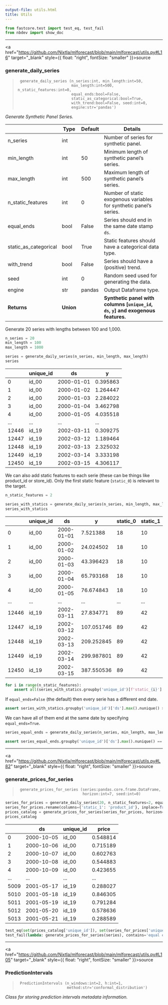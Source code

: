 ```yaml
---
output-file: utils.html
title: Utils
---
```



```python
from fastcore.test import test_eq, test_fail
from nbdev import show_doc
```

------------------------------------------------------------------------

<a
href="https://github.com/Nixtla/mlforecast/blob/main/mlforecast/utils.py#L16"
target="_blank" style={{ float: "right", fontSize: "smaller" }}>source</a>

### generate_daily_series

> ``` text
>  generate_daily_series (n_series:int, min_length:int=50,
>                         max_length:int=500, n_static_features:int=0,
>                         equal_ends:bool=False,
>                         static_as_categorical:bool=True,
>                         with_trend:bool=False, seed:int=0,
>                         engine:str='pandas')
> ```

*Generate Synthetic Panel Series.*

|                       | **Type**  | **Default** | **Details**                                                                         |
|------|------------------|-------------------------|-------------------------|
| n_series              | int       |             | Number of series for synthetic panel.                                               |
| min_length            | int       | 50          | Minimum length of synthetic panel’s series.                                         |
| max_length            | int       | 500         | Maximum length of synthetic panel’s series.                                         |
| n_static_features     | int       | 0           | Number of static exogenous variables for synthetic panel’s series.                  |
| equal_ends            | bool      | False       | Series should end in the same date stamp `ds`.                                      |
| static_as_categorical | bool      | True        | Static features should have a categorical data type.                                |
| with_trend            | bool      | False       | Series should have a (positive) trend.                                              |
| seed                  | int       | 0           | Random seed used for generating the data.                                           |
| engine                | str       | pandas      | Output Dataframe type.                                                              |
| **Returns**           | **Union** |             | **Synthetic panel with columns \[`unique_id`, `ds`, `y`\] and exogenous features.** |

Generate 20 series with lengths between 100 and 1,000.

```python
n_series = 20
min_length = 100
max_length = 1000

series = generate_daily_series(n_series, min_length, max_length)
series
```

|       | unique_id | ds         | y        |
|-------|-----------|------------|----------|
| 0     | id_00     | 2000-01-01 | 0.395863 |
| 1     | id_00     | 2000-01-02 | 1.264447 |
| 2     | id_00     | 2000-01-03 | 2.284022 |
| 3     | id_00     | 2000-01-04 | 3.462798 |
| 4     | id_00     | 2000-01-05 | 4.035518 |
| ...   | ...       | ...        | ...      |
| 12446 | id_19     | 2002-03-11 | 0.309275 |
| 12447 | id_19     | 2002-03-12 | 1.189464 |
| 12448 | id_19     | 2002-03-13 | 2.325032 |
| 12449 | id_19     | 2002-03-14 | 3.333198 |
| 12450 | id_19     | 2002-03-15 | 4.306117 |

We can also add static features to each serie (these can be things like
product_id or store_id). Only the first static feature (`static_0`) is
relevant to the target.

```python
n_static_features = 2

series_with_statics = generate_daily_series(n_series, min_length, max_length, n_static_features)
series_with_statics
```

|       | unique_id | ds         | y          | static_0 | static_1 |
|-------|-----------|------------|------------|----------|----------|
| 0     | id_00     | 2000-01-01 | 7.521388   | 18       | 10       |
| 1     | id_00     | 2000-01-02 | 24.024502  | 18       | 10       |
| 2     | id_00     | 2000-01-03 | 43.396423  | 18       | 10       |
| 3     | id_00     | 2000-01-04 | 65.793168  | 18       | 10       |
| 4     | id_00     | 2000-01-05 | 76.674843  | 18       | 10       |
| ...   | ...       | ...        | ...        | ...      | ...      |
| 12446 | id_19     | 2002-03-11 | 27.834771  | 89       | 42       |
| 12447 | id_19     | 2002-03-12 | 107.051746 | 89       | 42       |
| 12448 | id_19     | 2002-03-13 | 209.252845 | 89       | 42       |
| 12449 | id_19     | 2002-03-14 | 299.987801 | 89       | 42       |
| 12450 | id_19     | 2002-03-15 | 387.550536 | 89       | 42       |

```python
for i in range(n_static_features):
    assert all(series_with_statics.groupby('unique_id')[f'static_{i}'].nunique() == 1)
```

If `equal_ends=False` (the default) then every serie has a different end
date.

```python
assert series_with_statics.groupby('unique_id')['ds'].max().nunique() > 1
```

We can have all of them end at the same date by specifying
`equal_ends=True`.

```python
series_equal_ends = generate_daily_series(n_series, min_length, max_length, equal_ends=True)

assert series_equal_ends.groupby('unique_id')['ds'].max().nunique() == 1
```

------------------------------------------------------------------------

<a
href="https://github.com/Nixtla/mlforecast/blob/main/mlforecast/utils.py#L82"
target="_blank" style={{ float: "right", fontSize: "smaller" }}>source</a>

### generate_prices_for_series

> ``` text
>  generate_prices_for_series (series:pandas.core.frame.DataFrame,
>                              horizon:int=7, seed:int=0)
> ```

```python
series_for_prices = generate_daily_series(20, n_static_features=2, equal_ends=True)
series_for_prices.rename(columns={'static_1': 'product_id'}, inplace=True)
prices_catalog = generate_prices_for_series(series_for_prices, horizon=7)
prices_catalog
```

|      | ds         | unique_id | price    |
|------|------------|-----------|----------|
| 0    | 2000-10-05 | id_00     | 0.548814 |
| 1    | 2000-10-06 | id_00     | 0.715189 |
| 2    | 2000-10-07 | id_00     | 0.602763 |
| 3    | 2000-10-08 | id_00     | 0.544883 |
| 4    | 2000-10-09 | id_00     | 0.423655 |
| ...  | ...        | ...       | ...      |
| 5009 | 2001-05-17 | id_19     | 0.288027 |
| 5010 | 2001-05-18 | id_19     | 0.846305 |
| 5011 | 2001-05-19 | id_19     | 0.791284 |
| 5012 | 2001-05-20 | id_19     | 0.578636 |
| 5013 | 2001-05-21 | id_19     | 0.288589 |

```python
test_eq(set(prices_catalog['unique_id']), set(series_for_prices['unique_id']))
test_fail(lambda: generate_prices_for_series(series), contains='equal ends')
```

------------------------------------------------------------------------

<a
href="https://github.com/Nixtla/mlforecast/blob/main/mlforecast/utils.py#L105"
target="_blank" style={{ float: "right", fontSize: "smaller" }}>source</a>

### PredictionIntervals

> ``` text
>  PredictionIntervals (n_windows:int=2, h:int=1,
>                       method:str='conformal_distribution')
> ```

*Class for storing prediction intervals metadata information.*

